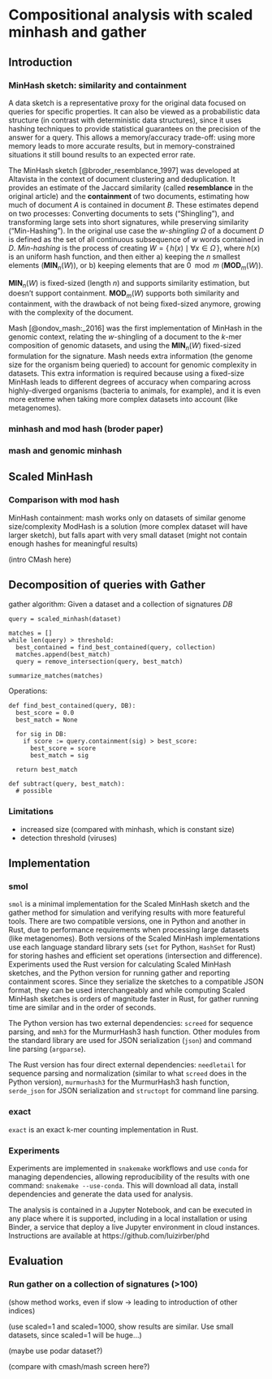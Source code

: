 <!--
The {#rmd-basics} text after the chapter declaration will allow us to link throughout the document back to the beginning of Chapter 1.  These labels will automatically be generated (if not specified) by changing the spaces to hyphens and capital letters to lowercase.  Look for the reference to this label at the beginning of Chapter 2.
-->

# Compositional analysis with scaled minhash and gather

\chaptermark{Scaled}

## Introduction

### MinHash sketch: similarity and containment

A data sketch is a representative proxy for the original data focused on queries
for specific properties.
It can also be viewed as a probabilistic data structure (in contrast with
deterministic data structures),
since it uses hashing techniques to provide statistical guarantees on the
precision of the answer for a query.
This allows a memory/accuracy trade-off:
using more memory leads to more accurate results,
but in memory-constrained situations it still bound results to an expected error rate.

The MinHash sketch [@broder_resemblance_1997] was developed at Altavista in the context of document clustering and deduplication.
It provides an estimate of the Jaccard similarity
(called **resemblance** in the original article)
and the **containment** of two documents,
estimating how much of document $A$ is contained in document $B$.
These estimates depend on two processes:
Converting documents to sets ("Shingling"),
and transforming large sets into short signatures,
while preserving similarity ("Min-Hashing").
In the original use case the *$w$-shingling* $\Omega$ of a document $D$ is defined as the set of all
continuous subsequence of $w$ words contained in $D$.
*Min-hashing* is the process of creating $W = \{\,h(x) \mid \forall x \in \Omega\,\}$,
where $h(x)$ is an uniform hash function,
and then either
a) keeping the $n$ smallest elements ($\mathbf{MIN}_n(W)$), or
b) keeping elements that are $0 \mod m$ ($\mathbf{MOD}_m(W)$).

$\mathbf{MIN}_n(W)$ is fixed-sized (length $n$) and supports similarity estimation,
but doesn't support containment.
$\mathbf{MOD}_m(W)$ supports both similarity and containment,
with the drawback of not being fixed-sized anymore,
growing with the complexity of the document.

Mash [@ondov_mash:_2016] was the first implementation of MinHash in the genomic context,
relating the $w$-shingling of a document to the $k$-mer composition of genomic
datasets,
and using the $\mathbf{MIN}_n(W)$ fixed-sized formulation for the signature.
Mash needs extra information (the genome size for the organism being queried) to account for genomic complexity in datasets.
This extra information is required because using a fixed-size MinHash leads to
different degrees of accuracy when comparing across highly-diverged organisms
(bacteria to animals, for example), and it is even more extreme when taking more
complex datasets into account (like metagenomes).

### minhash and mod hash (broder paper)

### mash and genomic minhash

## Scaled MinHash

### Comparison with mod hash

MinHash containment: mash works only on datasets of similar genome size/complexity
ModHash is a solution (more complex dataset will have larger sketch), but falls apart
with very small dataset (might not contain enough hashes for meaningful results)

(intro CMash here)

## Decomposition of queries with Gather

gather algorithm: Given a dataset and a collection of signatures $DB$
```
query = scaled_minhash(dataset)

matches = []
while len(query) > threshold:
  best_contained = find_best_contained(query, collection)
  matches.append(best_match)
  query = remove_intersection(query, best_match)

summarize_matches(matches)
```

Operations:
```
def find_best_contained(query, DB):
  best_score = 0.0
  best_match = None

  for sig in DB:
    if score := query.containment(sig) > best_score:
      best_score = score
      best_match = sig

  return best_match
```

```
def subtract(query, best_match):
  # possible 
```

### Limitations

- increased size (compared with minhash, which is constant size)
- detection threshold (viruses)

## Implementation

### smol

`smol` is a minimal implementation for the Scaled MinHash sketch and the gather method for simulation and verifying results with more featureful tools.
There are two compatible versions,
one in Python and another in Rust,
due to performance requirements when processing large datasets (like metagenomes).
Both versions of the Scaled MinHash implementations use each language standard library sets
(`set` for Python, `HashSet` for Rust)
for storing hashes and efficient set operations (intersection and difference).
Experiments used the Rust version for calculating Scaled MinHash sketches,
and the Python version for running gather and reporting containment scores.
Since they serialize the sketches to a compatible JSON format,
they can be used interchangeably and while computing Scaled MinHash sketches is
orders of magnitude faster in Rust,
for gather running time are similar and in the order of seconds.

The Python version has two external dependencies:
`screed` for sequence parsing,
and `mmh3` for the MurmurHash3 hash function.
Other modules from the standard library are used for JSON serialization (`json`)
and command line parsing (`argparse`).

The Rust version has four direct external dependencies:
`needletail` for sequence parsing and normalization
(similar to what `screed` does in the Python version),
`murmurhash3` for the MurmurHash3 hash function,
`serde_json` for JSON serialization and `structopt` for command line parsing.

### exact

`exact` is an exact k-mer counting implementation in Rust.


### Experiments

<!--
- containment score experiments
- sketch sizes
-->

Experiments are implemented in `snakemake` workflows and use `conda` for
managing dependencies,
allowing reproducibility of the results with one command:
`snakemake --use-conda`.
This will download all data,
install dependencies and generate the data used for analysis.

The analysis is contained in a Jupyter Notebook,
and can be executed in any place where it is supported,
including in a local installation or using Binder,
a service that deploy a live Jupyter environment in cloud instances.
Instructions are available at https://github.com/luizirber/phd
<!-- TODO: replace with zenodo archival DOI -->

## Evaluation

### Run gather on a collection of signatures (>100)

(show method works, even if slow -> leading to introduction of other indices)

(use scaled=1 and scaled=1000, show results are similar.
Use small datasets, since scaled=1 will be huge...)

(maybe use podar dataset?)

(compare with cmash/mash screen here?)













































<!--
#### Bloom Filter: Set membership

The Bloom Filter [@bloom_space/time_1970] allows set membership queries.
Inserting an element in a Bloom Filter is a two-step process: first use multiple
hash functions on the element,
and then for each bit set in the hashed value update the same position in the
bit array.
Querying an element involves calculating the multiple hash values for the
element and then checking if the bits are set in the bit array.
This guarantees that a false negative is impossible
(if the element was inserted,
a bit would be set),
but can report false positives if there are collisions in the hash values.

khmer [@crusoe_khmer_2015] implements a variation where longer (and multiple) bit arrays are used,
and hash functions are derived from a composed hashing strategy $h_i(x) = h(x) \mod p_i$,
where each bit array has a distinct length $p_i$ (and $p$ is a prime number),
with $h(x)$ being a more CPU-intensive hash function.

Bloom Filters are used extensively in bioinformatics,
including lossy representation of assembly graphs [@pell_scaling_2012] and as
a filtering step in processing pipelines [@ondov_mash:_2016].

#### HyperLogLog: Cardinality estimation

The HyperLogLog sketch [@flajolet_hyperloglog:_2008] estimates the number of unique elements in a dataset.
It is designed to lower the variability of a more basic estimator:
given a run of $\rho$ zeros in a binary sequence,
it estimates the cardinality of the dataset to be $2^{\rho}$.
It achieves this by splitting the binary sequence in two:
the lower bits define an index for $m$ registers,
and each register contain the longest run of zeros seen for that index.
The HyperLogLog estimator $E(D)$ is an harmonic mean of the registers $M$,
with a correction factor $\alpha_m$ for the number of registers:
$$E(D) = \alpha_m m^2 \left( \sum_{j=0}^{m-1} 2^{-M[j]} \right)^{-1}$$
More recent methods [@heule_hyperloglog_2013] improve the cardinality estimator
by further refining the estimate based on empirical data.

In genomic contexts, the khmer [@crusoe_khmer_2015] implementation of HyperLogLog [@irber_junior_efficient_2016]
uses the $k$-mer composition of a genomic dataset and the \emph{murmurhash3} hash function,
together with the improved estimator from [@heule_hyperloglog_2013].
Dashing [@baker_dashing:_2018] is a recent method that supports both similarity and cardinality estimation using HyperLogLog,
based on a better estimator for union and intersection of HyperLogLog sketches by [@ertl_new_2017].
-->
